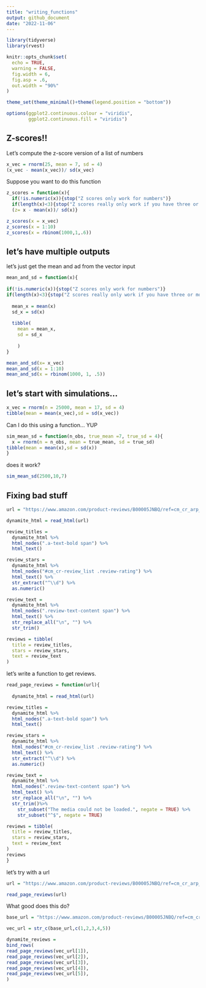 ```yaml
---
title: "writing_functions"
output: github_document
date: "2022-11-06"
---
```


```r
library(tidyverse)
library(rvest)

knitr::opts_chunk$set(
  echo = TRUE,
  warning = FALSE,
  fig.width = 6,
  fig.asp = .6,
  out.width = "90%"
)

theme_set(theme_minimal()+theme(legend.position = "bottom"))

options(ggplot2.continuous.colour = "viridis",
        ggplot2.continuous.fill = "viridis")
```


## Z-scores!!
Let's compute the z-score version of a list of numbers
```r
x_vec = rnorm(25, mean = 7, sd = 4)
(x_vec - mean(x_vec))/ sd(x_vec)
```

Suppose you want to do this function
```r
z_scores = function(x){
  if(!is.numeric(x)){stop("Z scores only work for numbers")}
  if(length(x)<3){stop("Z scores really only work if you have three or more numbers")}
  (z= x - mean(x))/ sd(x)}
```

```r
z_scores(x = x_vec)
z_scores(x = 1:10)
z_scores(x = rbinom(1000,1,.6))

```

## let's have multiple outputs
let's just get the mean and ad from the vector input
```r
mean_and_sd = function(x){
  
if(!is.numeric(x)){stop("Z scores only work for numbers")}
if(length(x)<3){stop("Z scores really only work if you have three or more numbers")}
  
  mean_x = mean(x)
  sd_x = sd(x)
  
  tibble(
    mean = mean_x,
    sd = sd_x
    
    )
}

mean_and_sd(x= x_vec)
mean_and_sd(x = 1:10)
mean_and_sd(x = rbinom(1000, 1, .5))
```

## let's start with simulations...
```r
x_vec = rnorm(n = 25000, mean = 17, sd = 4)
tibble(mean = mean(x_vec),sd = sd(x_vec))
```

Can I do this using a function... YUP
```r
sim_mean_sd = function(n_obs, true_mean =7, true_sd = 4){
  x = rnorm(n = n_obs, mean = true_mean, sd = true_sd)
tibble(mean = mean(x),sd = sd(x))
}
```

does it work?
```r
sim_mean_sd(2500,10,7)
```

## Fixing bad stuff
```r
url = "https://www.amazon.com/product-reviews/B00005JNBQ/ref=cm_cr_arp_d_viewopt_rvwer?ie=UTF8&reviewerType=avp_only_reviews&sortBy=recent&pageNumber=1"

dynamite_html = read_html(url)

review_titles = 
  dynamite_html %>%
  html_nodes(".a-text-bold span") %>%
  html_text()

review_stars = 
  dynamite_html %>%
  html_nodes("#cm_cr-review_list .review-rating") %>%
  html_text() %>%
  str_extract("^\\d") %>%
  as.numeric()

review_text = 
  dynamite_html %>%
  html_nodes(".review-text-content span") %>%
  html_text() %>% 
  str_replace_all("\n", "") %>% 
  str_trim()

reviews = tibble(
  title = review_titles,
  stars = review_stars,
  text = review_text
)
```

let's write a function to get reviews.
```r
read_page_reviews = function(url){
  
  dynamite_html = read_html(url)

review_titles = 
  dynamite_html %>%
  html_nodes(".a-text-bold span") %>%
  html_text()

review_stars = 
  dynamite_html %>%
  html_nodes("#cm_cr-review_list .review-rating") %>%
  html_text() %>%
  str_extract("^\\d") %>%
  as.numeric()

review_text = 
  dynamite_html %>%
  html_nodes(".review-text-content span") %>%
  html_text() %>% 
  str_replace_all("\n", "") %>% 
  str_trim()%>% 
    str_subset("The media could not be loaded.", negate = TRUE) %>% 
    str_subset("^$", negate = TRUE)

reviews = tibble(
  title = review_titles,
  stars = review_stars,
  text = review_text
)
reviews
}
```

let's try with a url
```r
url = "https://www.amazon.com/product-reviews/B00005JNBQ/ref=cm_cr_arp_d_viewopt_rvwer?ie=UTF8&reviewerType=avp_only_reviews&sortBy=recent&pageNumber=5"

read_page_reviews(url)
```

What good does this do?
```r
base_url = "https://www.amazon.com/product-reviews/B00005JNBQ/ref=cm_cr_arp_d_viewopt_rvwer?ie=UTF8&reviewerType=avp_only_reviews&sortBy=recent&pageNumber=5"

vec_url = str_c(base_url,c(1,2,3,4,5))

dynamite_reviews = 
bind_rows(
read_page_reviews(vec_url[1]),
read_page_reviews(vec_url[2]),
read_page_reviews(vec_url[3]),
read_page_reviews(vec_url[4]),
read_page_reviews(vec_url[5]),
)
```

